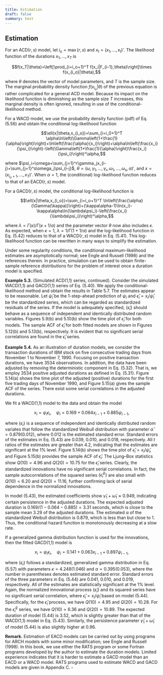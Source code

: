 ```yaml
---
title: Estimation
draft: false
summary: test
---
```



<TOCInline toc={props.toc} asDisclosure />

## Estimation

For an ACD($r,s$) model, let $i_o=\max(r,s)$ and $x_t=(x_1,\ldots,x_t)'$. The likelihood function of the durations $x_1,\ldots,x_T$ is

$$f(x_T|\theta)=\left[\prod_{i=i_o+1}^T f(x_i|F_{i-1},\theta)\right]\times f(x_{i_o}|\theta),$$

where $\theta$ denotes the vector of model parameters, and $T$ is the sample size. The marginal probability density function $f(x_{i_o}|\theta)$ of the previous equation is rather complicated for a general ACD model. Because its impact on the likelihood function is diminishing as the sample size $T$ increases, this marginal density is often ignored, resulting in use of the conditional-likelihood method.

For a WACD model, we use the probability density function (pdf) of Eq. (5.56) and obtain the conditional log-likelihood function

$$\ell(x|\theta,x_{i_o})=\sum_{i=i_0+1}^T \alpha\ln\left(\Gamma\left(1+\frac{1}{\alpha}\right)\right)+\ln\left(\frac{\alpha}{x_i}\right)+\alpha\ln\left(\frac{x_i}{\psi_i}\right)-\left(\Gamma\left(1+\frac{1}{\alpha}\right)\frac{x_i}{\psi_i}\right)^\alpha,$$

where $\psi_i=\omega+\sum_{j=1}^r\gamma_jx_{i-j}+\sum_{j=1}^s\omega_j\psi_{i-j}$, $\theta=(\omega,\gamma_1,\ldots,\gamma_r,\omega_1,\ldots,\omega_s,\alpha)'$, and $x=(x_{i_o+1},\ldots,x_T)'$. When $\alpha=1$, the (conditional) log-likelihood function reduces to that of an EACD($r,s$) model.

For a GACD($r,s$) model, the conditional log-likelihood function is

$$\ell(x|\theta,x_{i_o})=\sum_{i=i_o+1}^T \ln\left(\frac{\alpha}{\Gamma(\kappa)}\right)+(\kappa\alpha-1)\ln(x_i)-\kappa\alpha\ln(\lambda\psi_i)-\left(\frac{x_i}{\lambda\psi_i}\right)^\alpha,$$

where $\lambda=\Gamma(\kappa)/\Gamma(\kappa+1/\alpha)$ and the parameter vector $\theta$ now also includes $\kappa$. As expected, when $\kappa=1$, $\lambda=1/\Gamma(1+1/\alpha)$ and the log-likelihood function in Eq. (5.42) reduces to that of a WACD($r,s$) model in Eq. (5.41). This log-likelihood function can be rewritten in many ways to simplify the estimation.

Under some regularity conditions, the conditional maximum-likelihood estimates are asymptotically normal; see Engle and Russell (1998) and the references therein. In practice, simulation can be used to obtain finite-sample reference distributions for the problem of interest once a duration model is specified.

**Example 5.3.** (Simulated ACD(1,1) series, continued). Consider the simulated WACD(1,1) and GACD(1,1) series of Eq. (5.40). We apply the conditional-likelihood method and obtain the results in Table 5.7. The estimates appear to be reasonable. Let $\hat{\psi}_i$ be the 1-step-ahead prediction of $\psi_i$ and $\hat{\epsilon}_i=x_i/\hat{\psi}_i$ be the standardized series, which can be regarded as standardized residuals of the series. If the model is adequately specified, $\{\hat{\epsilon}_i\}$ should behave as a sequence of independent and identically distributed random variables. Figures 5.9(b) and 5.10(b) show the time plot of $\hat{\epsilon}_i$ for both models. The sample ACF of $\hat{\epsilon}_i$ for both fitted models are shown in Figures 5.12(b) and 5.13(b), respectively. It is evident that no significant serial correlations are found in the $\hat{\epsilon}_i$ series.

**Example 5.4.** As an illustration of duration models, we consider the transaction durations of IBM stock on five consecutive trading days from November 1 to November 7, 1990. Focusing on positive transaction durations, we have 3534 observations. In addition, the data have been adjusted by removing the deterministic component in Eq. (5.32). That is, we employ 3534 positive adjusted durations as defined in Eq. (5.31). Figure 5.14(a) shows the time plot of the adjusted (positive) durations for the first five trading days of November 1990, and Figure 5.15(a) gives the sample ACF of the series. There exist some serial correlations in the adjusted durations.

We fit a WACD(1,1) model to the data and obtain the model

$$x_i=\psi_i\epsilon_i,\quad \psi_i=0.169+0.064x_{i-1}+0.885\psi_{i-1},$$

where $\{\epsilon_i\}$ is a sequence of independent and identically distributed random variates that follow the standardized Weibull distribution with parameter $\hat{\alpha}=0.879(0.012)$, where 0.012 is the estimated standard error. Standard errors of the estimates in Eq. (5.43) are 0.039, 0.010, and 0.018, respectively. All $t$ ratios of the estimates are greater than 4.2, indicating that the estimates are significant at the 1% level. Figure 5.14(b) shows the time plot of $\hat{\epsilon}_i=x_i/\hat{\psi}_i$, and Figure 5.15(b) provides the sample ACF of $\hat{\epsilon}_i$. The Ljung–Box statistics show $Q(10)=4.96$ and $Q(20)=10.75$ for the $\hat{\epsilon}_i$ series. Clearly, the standardized innovations have no significant serial correlations. In fact, the sample autocorrelations of the squared series $\{\hat{\epsilon}_i^2\}$ are also small with $Q(10)=6.20$ and $Q(20)=11.16$, further confirming lack of serial dependence in the normalized innovations.

In model (5.43), the estimated coefficients show $\hat{\gamma}_1+\hat{\omega}_1\approx 0.949$, indicating certain persistence in the adjusted durations. The expected adjusted duration is $0.169/(1-0.064-0.885)=3.31$ seconds, which is close to the sample mean 3.29 of the adjusted durations. The estimated $\alpha$ of the standardized Weibull distribution is 0.879, which is less than but close to 1. Thus, the conditional hazard function is monotonously decreasing at a slow rate.

If a generalized gamma distribution function is used for the innovations, then the fitted GACD(1,1) model is

$$x_i=\psi_i\epsilon_i,\quad \psi_i=0.141+0.063x_{i-1}+0.897\psi_{i-1},$$

where $\{\epsilon_i\}$ follows a standardized, generalized gamma distribution in Eq. (5.57) with parameters $\kappa=4.248(1.046)$ and $\alpha=0.395(0.053)$, where the number in parentheses denotes estimated standard error. Standard errors of the three parameters in Eq. (5.44) are 0.041, 0.010, and 0.019, respectively. All of the estimates are statistically significant at the 1% level. Again, the normalized innovational process $\{\hat{\epsilon}_i\}$ and its squared series have no significant serial correlation, where $\hat{\epsilon}_i=x_i/\hat{\psi}_i$ based on model (5.44). Specifically, for the $\hat{\epsilon}_i$ process, we have $Q(10)=4.95$ and $Q(20)=10.28$. For the $\hat{\epsilon}_i^2$ series, we have $Q(10)=6.36$ and $Q(20)=10.89$. The expected duration of model (5.44) is 3.52, which is slightly greater than that of the WACD(1,1) model in Eq. (5.43). Similarly, the persistence parameter $\hat{\gamma}_1+\hat{\omega}_1$ of model (5.44) is also slightly higher at 0.96.

**Remark.** Estimation of EACD models can be carried out by using programs for ARCH models with some minor modification; see Engle and Russell (1998). In this book, we use either the RATS program or some Fortran programs developed by the author to estimate the duration models. Limited experience indicates that it is harder to estimate a GACD model than an EACD or a WACD model. RATS programs used to estimate WACD and GACD models are given in Appendix C. $\square$
